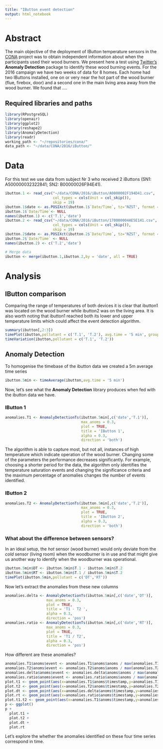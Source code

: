 ```yaml
---
title: "IButton event detection"
output: html_notebook
---
```

# Abstract

The main objective of the deployment of IButton temperature sensors in the [CONA](http://www.niwa.co.nz/cona) project was to obtain independent information about when the participants used their wood burners. We present here a test using [Twitter's](www.twitter.com) **Anomaly Detection** package to identify these wood burning events. For the 2016 campaign we have two weeks of data for 8 homes. Each home had two IButtons installed, one on or very near the hot part of the wood burner (flue, firebox, door) and a second one in the main living area away from the wood burner.
We found that ....

## Required libraries and paths
```r
library(RPostgreSQL)
library(openair)
library(ggplot2)
library(reshape2)
library(AnomalyDetection)
library(readr)
working_path <- "~/repositories/cona/"
data_path <- "~/data/CONA/2016/iButton/"
```

# Data

For this test we use data from subject Nr 3 who received 2 iButtons (SN1: A500000032322841; SN2: B00000026F94E41).



```r
ibutton.1 <- read_csv("~/data/CONA/2016/iButton/A0000002F194D41.csv",
                      col_types = cols(Unit = col_skip()),
                      skip = 19)
ibutton.1$date <- as.POSIXct(ibutton.1$`Date/Time`, tz='NZST', format = '%d/%m/%y %I:%M:%S %p')
ibutton.1$`Date/Time`<- NULL
names(ibutton.1) <- c('T.1','date')
ibutton.2 <- read_csv("~/data/CONA/2016/iButton/170000004AE5E141.csv",
                      col_types = cols(Unit = col_skip()),
                      skip = 19)
ibutton.2$date <- as.POSIXct(ibutton.2$`Date/Time`, tz='NZST', format = '%d/%m/%y %I:%M:%S %p')
ibutton.2$`Date/Time` <- NULL
names(ibutton.2) <- c('T.2','date')

# Merge data
ibutton <- merge(ibutton.1,ibutton.2,by = 'date', all = TRUE)
```

# Analysis
## IButton comparison
Comparing the range of temperatures of both devices it is clear that ibutton1 was located on the wood burner while ibutton2 was on the living area. It is also worth noting that ibutton1 reached both its lower and upper temperature limits which could affect the event detection algorithm.
```r
summary(ibutton[,2:3])
timePlot(ibutton,pollutant = c('T.1', 'T.2'), avg.time = '5 min', group = TRUE)
timeVariation(ibutton,pollutant = c('T.1', 'T.2'))
```
## Anomaly Detection
To homogenise the timebase of the ibutton data we created a 5m average time series

```r
ibutton.5min <- timeAverage(ibutton,avg.time = '5 min')
```

Now, let's see what the **Anomaly Detection** library produces when fed with the ibutton data we have.

### IButton 1
```r
anomalies.T1 <- AnomalyDetectionTs(ibutton.5min[,c('date','T.1')],
                                   max_anoms = 0.3,
                                   plot = TRUE,
                                   title = 'IButton 1',
                                   alpha = 0.3,
                                   direction = 'both')
```

The algorithm is able to capture most, but not all, instances of high temperature which indicate operation of the wood burner. Changing some of the parameters the performance decreases significantly. For example, choosing a shorter period for the data, the algorithm only identifies the temperature saturation events and changing the significance criteria and the maximum percentage of anomalies changes the number of events identified.

### IButton 2
```r
anomalies.T2 <- AnomalyDetectionTs(ibutton.5min[,c('date','T.2')],
                                   max_anoms = 0.3,
                                   plot = TRUE,
                                   title = 'IButton 2',
                                   alpha = 0.3,
                                   direction = 'both')
```


### What about the difference between sensors?
In an ideal setup, the *hot* sensor (wood burner) would only deviate from the *cold* sensor (living room) when the woodburner is in use and that might give us another way to identify when the woodburner was operational.
```r
ibutton.5min$DT <- ibutton.5min$T.1 - ibutton.5min$T.2
ibutton.5min$RT <- ibutton.5min$T.1 / ibutton.5min$T.2
timePlot(ibutton.5min,pollutant = c('DT','RT'))

```
Now let's extract the anomalies from these new columns
```r
anomalies.delta <- AnomalyDetectionTs(ibutton.5min[,c('date','DT')],
                   max_anoms = 0.3,
                   plot = TRUE,
                   title = 'T1 - T2 ',
                   alpha = 0.3,
                   direction = 'pos')
anomalies.ratio <- AnomalyDetectionTs(ibutton.5min[,c('date','RT')],
                   max_anoms = 0.3,
                   plot = TRUE,
                   title = 'T1 / T2',
                   alpha = 0.3,
                   direction = 'pos')
```
How different are these anomalies?
```r
anomalies.T1$anoms$event <- anomalies.T1$anoms$anoms / max(anomalies.T1$anoms$anoms)
anomalies.T2$anoms$event <- anomalies.T2$anoms$anoms / max(anomalies.T2$anoms$anoms)
anomalies.delta$anoms$event <- anomalies.delta$anoms$anoms / max(anomalies.delta$anoms$anoms)
anomalies.ratio$anoms$event <- anomalies.ratio$anoms$anoms / max(anomalies.ratio$anoms$anoms)
plot.t1 <- geom_point(aes(x=anomalies.T1$anoms$timestamp,y=anomalies.T1$anoms$event), color = 'black')
plot.t2 <- geom_point(aes(x=anomalies.T2$anoms$timestamp,y=anomalies.T2$anoms$event), color = 'red')
plot.dt <- geom_point(aes(x=anomalies.delta$anoms$timestamp,y=anomalies.delta$anoms$event), color = 'green')
plot.rt <- geom_point(aes(x=anomalies.ratio$anoms$timestamp,y=anomalies.ratio$anoms$event), color = 'blue')
plot.t1.t2 <- geom_point(aes(x=anomalies.T1$anoms$timestamp,y=anomalies.T1$anoms$event), color = 'black')
p <- ggplot()
p +
  plot.t1 +
  plot.t2 +
  plot.dt +
  plot.rt

```

Let's explore the whether the anomalies identified on these four time series correspond in time.

```r

```



